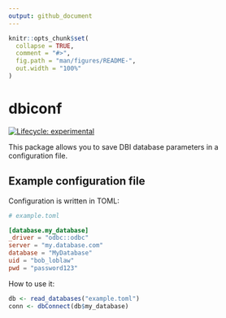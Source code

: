 ```yaml
---
output: github_document
---
```


<!-- README.md is generated from README.Rmd. Please edit that file -->

```r
knitr::opts_chunk$set(
  collapse = TRUE,
  comment = "#>",
  fig.path = "man/figures/README-",
  out.width = "100%"
)
```

# dbiconf

<!-- badges: start -->
[![Lifecycle: experimental](https://img.shields.io/badge/lifecycle-experimental-orange.svg)](https://www.tidyverse.org/lifecycle/#experimental)
<!-- badges: end -->

This package allows you to save DBI database parameters in a configuration file.


## Example configuration file

Configuration is written in TOML:

```toml
# example.toml

[database.my_database]
_driver = "odbc::odbc"
server = "my.database.com"
database = "MyDatabase"
uid = "bob_loblaw"
pwd = "password123"
```

How to use it:

```r
db <- read_databases("example.toml")
conn <- dbConnect(db$my_database)
```
